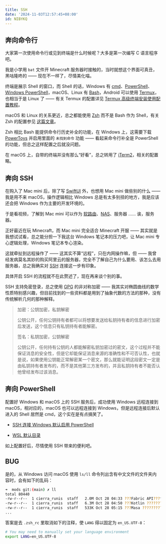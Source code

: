 ```yaml
---
title: SSH
date: '2024-11-03T12:57:45+08:00'
id: NIBYKQ
---
```


## 奔向命令行

大家第一次使用命令行或见到终端是什么时候呢？大多是第一次编写 C 语言程序吧。

我是小学用 `bat` 文件开 Minecraft 服务器时接触的，当时就想这个界面可真丑，黑咕隆咚的 —— 现在不一样了，尽情美化喵。

终端是展示 Shell 的窗口，而 Shell 的话，Windows 有 [cmd](https://learn.microsoft.com/en-us/windows-server/administration/windows-commands/cmd)、[PowerShell](https://github.com/PowerShell/PowerShell)、[Windows PowerShell](https://learn.microsoft.com/en-us/powershell/scripting/what-is-windows-powershell)，macOS、Linux 有 [Bash](https://www.gnu.org/software/bash)，Android 可以使用 [Termux](https://github.com/termux/termux-app)，也相当于是 Linux 了 —— 有关 Termux 的配置详见 [Termux 高级终端安装使用配置教程](https://www.sqlsec.com/2018/05/termux.html)。

macOS 和 Linux 的关系更近，总之都能使用 [Zsh](https://ohmyz.sh) 而不是 Bash 作为 Shell，有关 Zsh 的配置参见 [这篇文章](https://www.mintimate.cn/2021/02/05/configZsh)。

Zsh 相比 Bash 能提供命令行历史补全的功能，在 Windows 上，这需要下载 [PowerToys](https://github.com/microsoft/PowerToys) 并启用里面的 `未找到命令` 功能 —— 看起来命令行补全是 PowerShell 的功能，但总之这样配置之后就没问题。

在 macOS 上，自带的终端并没有那么“好看”，总之转用了 [iTerm2](https://iterm2.com)，相关的配置略。

## 奔向 SSH

在购入了 Mac mini 后，除了写 [SwiftUI](https://developer.apple.com/xcode/swiftui) 外，也想用 Mac mini 做些别的什么 —— 我是用不来 macOS，操作逻辑相比 Windows 总是有太多别扭的地方，我是应该还会把 Windows 作为主要的开发环境的。

于是看视频，了解到 Mac mini 可以作为 [软路由](https://bulianglin.com/archives/openwrt.html)、[NAS](https://en.wikipedia.org/wiki/Network-attached_storage)、服务器 …… 诶，服务器。

正好最近在玩 Minecraft，而 Mac mini 完全适合 Minecraft 开服 —— 其实就是我想试试看，总之能分担一下我这台 Windows 笔记本的压力吧，让 Mac mini 专心逻辑处理，Windows 笔记本专心渲染。

这就牵扯到远程操作了 —— 这其实不算“远程”，只在内网操作嘛，但 —— 我曾经发病莫名其妙的购买阿里云的服务器，完全不了解自己为什么要用、该怎么去用服务器，总之我确实对 [SSH](https://en.wikipedia.org/wiki/Secure_Shell) 连接这一步有印象。

具体开启 SSH 的流程就不在此赘述了，现在再来谈个别的事。

SSH 支持免密登录，总之使用 [GPG](https://gnupg.org) 的非对称加密 —— 我其实对椭圆曲线的数学性质特别感兴趣，但目前找到的一些资料都是用到了抽象代数的方法的那种，没有传统解析几何的那种解释。

> 加密：公钥加密，私钥解密
>
> 公钥公开，任何公钥持有者都可以将想要发送给私钥持有者的信息进行加密后发送，这个信息只有私钥持有者能解密。
>
> 签名：私钥加密，公钥解密
>
> 公钥公开，任何持有公钥的人都能解密私钥加密过的密文，这个过程并不能保证消息的安全性，但是它却能保证消息来源的准确性和不可否认性，也就是说，如果使用公钥能正常解密某一个密文，那么就能证明这段密文一定是由私钥持有者发布的，而不是其他第三方发布的，并且私钥持有者不能否认他曾经发布过该消息。

## 奔向 PowerShell

配置好 Windows 和 macOS 上的 SSH 服务后，成功使用 Windows 远程连接到 macOS，相对应的，macOS 也可以远程连接到 Windows，但是远程连接后默认进入的 Shell 居然是 cmd，这个实在是有点搞笑了。

- [SSH 连接 Windows 默认启用 PowerShell](https://learn.microsoft.com/zh-cn/windows-server/administration/OpenSSH/openssh-server-configuration#configuring-the-default-shell-for-openssh-in-windows)

- [WSL 默认目录](https://whlit.github.io/linux/wsl-default-dir.html)

如上配置好后，尽情使用 SSH 带来的便利吧。

## BUG

是的，从 Windows 访问 macOS 使用 `ls/ll` 命令列出含有中文文件的文件夹内容时，会有如下的乱码：

```bash
➜  mods git:(main) ✗ ll
total 80440
-rw-r--r--  1 cierra_runis  staff   2.0M Oct 28 04:33 ???Fabric API???fabric-api-0.92.2+1.20.1.jar
-rw-r--r--  1 cierra_runis  staff   6.3M Oct 28 04:50 ???Kotlin ?????????fabric-language-kotlin-1.9.5+kotlin.1.8.22.jar
-rw-r--r--  1 cierra_runis  staff   533K Oct 28 05:15 ???Masa ????????????malilib-fabric-1.20.1-0.16.3.jar
...
```

答案是去 `.zsh_rc` 里取消如下的注释，使 `LANG` 得以固定为 `en_US.UTF-8`：

```bash
# You may need to manually set your language environment
export LANG=en_US.UTF-8
```
